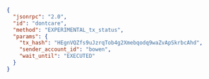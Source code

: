 ```json
{
  "jsonrpc": "2.0",
  "id": "dontcare",
  "method": "EXPERIMENTAL_tx_status",
  "params": {
    "tx_hash": "HEgnVQZfs9uJzrqTob4g2Xmebqodq9waZvApSkrbcAhd",
    "sender_account_id": "bowen",
    "wait_until": "EXECUTED"
  }
}
```
